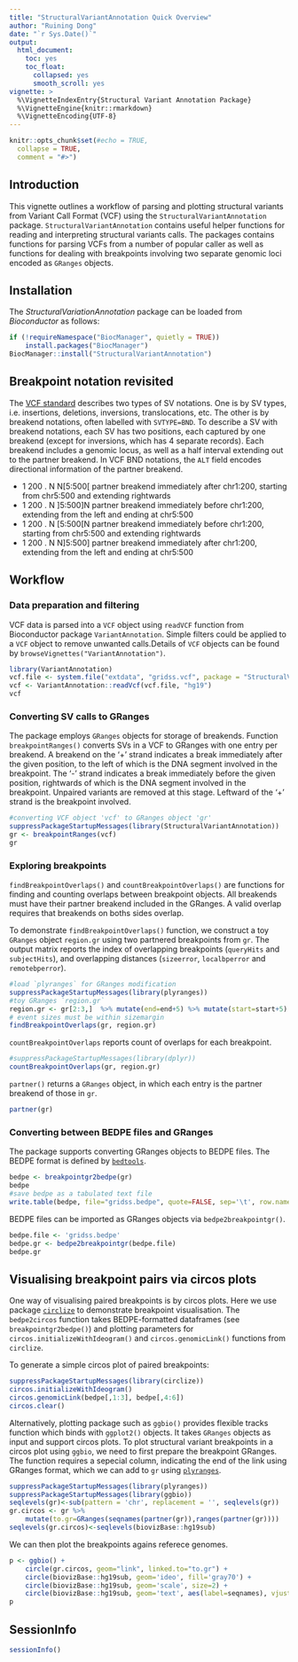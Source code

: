 ```yaml
---
title: "StructuralVariantAnnotation Quick Overview"
author: "Ruining Dong"
date: "`r Sys.Date()`"
output:
  html_document:
    toc: yes
    toc_float:
      collapsed: yes
      smooth_scroll: yes
vignette: >
  %\VignetteIndexEntry{Structural Variant Annotation Package}
  %\VignetteEngine{knitr::rmarkdown}
  %\VignetteEncoding{UTF-8}
---
```



```r
knitr::opts_chunk$set(#echo = TRUE,
  collapse = TRUE,
  comment = "#>")
```

## Introduction
This vignette outlines a workflow of parsing and plotting structural variants from Variant Call Format (VCF) using the `StructuralVariantAnnotation` package. `StructuralVariantAnnotation` contains useful helper functions for reading and interpreting structural variants calls. The packages contains functions for parsing VCFs from a number of popular caller as well as functions for dealing with breakpoints involving two separate genomic loci encoded as `GRanges` objects. 

## Installation

The *StructuralVariationAnnotation* package can be loaded from *Bioconductor* as follows:

```r
if (!requireNamespace("BiocManager", quietly = TRUE))
    install.packages("BiocManager")
BiocManager::install("StructuralVariantAnnotation")
```

## Breakpoint notation revisited
The [VCF standard](https://samtools.github.io/hts-specs/VCFv4.3.pdf) describes two types of SV notations. One is by SV types, i.e. insertions, deletions, inversions, translocations, etc. The other is by breakend notations, often labelled with `SVTYPE=BND`. To describe a SV with breakend notations, each SV has two positions, each captured by one breakend (except for inversions, which has 4 separate records). Each breakend includes a genomic locus, as well as a half interval extending out to the partner breakend. In VCF BND notations, the `ALT` field encodes directional information of the partner breakend.

* 1	200	.	N	N[5:500[	partner breakend immediately after chr1:200, starting from chr5:500 and extending rightwards
* 1	200	.	N	]5:500]N	partner breakend immediately before chr1:200, extending from the left and ending at chr5:500
* 1	200	.	N	[5:500[N	partner breakend immediately before chr1:200, starting from chr5:500 and extending rightwards
* 1	200	.	N	N]5:500]	partner breakend immediately after chr1:200, extending from the left and ending at chr5:500

## Workflow
### Data preparation and filtering
VCF data is parsed into a `VCF` object using `readVCF` function from 
Bioconductor package `VariantAnnotation`. Simple filters could be applied to a 
`VCF` object to remove unwanted calls.Details of `VCF` objects can be found by 
`browseVignettes("VariantAnnotation")`.
```r
library(VariantAnnotation)
vcf.file <- system.file("extdata", "gridss.vcf", package = "StructuralVariantAnnotation")
vcf <- VariantAnnotation::readVcf(vcf.file, "hg19")
vcf
```

### Converting SV calls to GRanges
The package employs `GRanges` objects for storage of breakends. Function 
`breakpointRanges()` converts SVs in a VCF to GRanges with one entry per 
breakend. A breakend on the '+' strand indicates a break immediately after the 
given position, to the left of which is the DNA segment involved in the 
breakpoint. The '-' strand indicates a break immediately before the given 
position, rightwards of which is the DNA segment involved in the breakpoint. 
Unpaired variants are removed at this stage. Leftward of the '+' strand is the 
breakpoint involved.

```r
#converting VCF object 'vcf' to GRanges object 'gr'
suppressPackageStartupMessages(library(StructuralVariantAnnotation))
gr <- breakpointRanges(vcf)
gr
```


### Exploring breakpoints

`findBreakpointOverlaps()` and `countBreakpointOverlaps()` are functions for finding and counting overlaps between breakpoint objects. All breakends must have their partner breakend included in the GRanges. A valid overlap requires that breakends on boths sides overlap.

To demonstrate `findBreakpointOverlaps()` function, we construct a toy `GRanges` object `region.gr` using two partnered breakpoints from `gr`. The output matrix reports the index of overlapping breakpoints (`queryHits` and `subjectHits`), and overlapping distances (`sizeerror`, `localbperror` and `remotebperror`). 
```r
#load `plyranges` for GRanges modification
suppressPackageStartupMessages(library(plyranges))
#toy GRanges `region.gr`
region.gr <- gr[2:3,]  %>% mutate(end=end+5) %>% mutate(start=start+5)
# event sizes must be within sizemargin
findBreakpointOverlaps(gr, region.gr)
```
`countBreakpointOverlaps` reports count of overlaps for each breakpoint.
```r
#suppressPackageStartupMessages(library(dplyr))
countBreakpointOverlaps(gr, region.gr)
```

`partner()` returns a `GRanges` object, in which each entry is the partner breakend of those in `gr`.
```r
partner(gr)
```


### Converting between BEDPE files and GRanges

The package supports converting GRanges objects to BEDPE files. The BEDPE format is defined by [`bedtools`](https://bedtools.readthedocs.io/en/latest/content/general-usage.html).

```r
bedpe <- breakpointgr2bedpe(gr)
bedpe
#save bedpe as a tabulated text file
write.table(bedpe, file="gridss.bedpe", quote=FALSE, sep='\t', row.names=FALSE, col.names=FALSE)
```

BEDPE files can be imported as GRanges objects via `bedpe2breakpointgr()`.
```r
bedpe.file <- 'gridss.bedpe'
bedpe.gr <- bedpe2breakpointgr(bedpe.file)
bedpe.gr
```




## Visualising breakpoint pairs via circos plots

One way of visualising paired breakpoints is by circos plots. Here we use package 
[`circlize`](https://doi.org/10.1093/bioinformatics/btu393) to demonstrate 
breakpoint visualisation. The `bedpe2circos` function takes BEDPE-formatted 
dataframes (see `breakpointgr2bedpe()`) and plotting parameters for 
`circos.initializeWithIdeogram()` and `circos.genomicLink()` functions 
from `circlize`.

To generate a simple circos plot of paired breakpoints:
```r
suppressPackageStartupMessages(library(circlize))
circos.initializeWithIdeogram()
circos.genomicLink(bedpe[,1:3], bedpe[,4:6])
circos.clear()
```

Alternatively, plotting package such as `ggbio()` provides flexible tracks 
function which binds
with `ggplot2()` objects. It takes `GRanges` objects as input and support circos
plots.
To plot structural variant breakpoints in a circos plot using `ggbio`, we need
to first prepare the breakpoint GRanges. The function requires a sepecial column,
indicating the end of the link using GRanges format, which we can add to `gr` using
[`plyranges`](https://bioconductor.org/packages/release/bioc/html/plyranges.html).
```r
suppressPackageStartupMessages(library(plyranges))
suppressPackageStartupMessages(library(ggbio))
seqlevels(gr)<-sub(pattern = 'chr', replacement = '', seqlevels(gr))
gr.circos <- gr %>% 
	mutate(to.gr=GRanges(seqnames(partner(gr)),ranges(partner(gr))))
seqlevels(gr.circos)<-seqlevels(biovizBase::hg19sub)
```
We can then plot the breakpoints agains referece genomes.
```r
p <- ggbio() +
	circle(gr.circos, geom="link", linked.to="to.gr") +
	circle(biovizBase::hg19sub, geom='ideo', fill='gray70') +
	circle(biovizBase::hg19sub, geom='scale', size=2) +
	circle(biovizBase::hg19sub, geom='text', aes(label=seqnames), vjust=0, size=3)
p
```

## SessionInfo
```r
sessionInfo()
```
